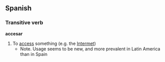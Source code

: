 ==Spanish==
===Transitive verb===
'''accesar'''
#To [[access]] something (e.g. the [[Intermet]])
#*Note. Usage seems to be new, and more prevalent in Latin America than in Spain
